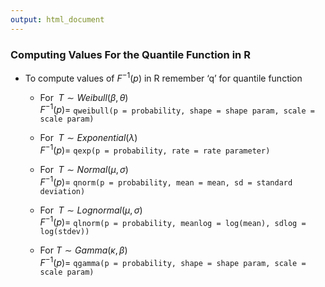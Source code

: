 ```yaml
---
output: html_document
---
```


### Computing Values For the Quantile Function in R

- To compute values of $F^{-1}(p)$ in R <focus>remember 'q' for quantile function</focus>

    + For $\;T \sim Weibull(\beta,\theta)$<br>$F^{-1}(p)=$ `qweibull(p = probability, shape = shape param, scale = scale param)`

    + For $\;T \sim Exponential(\lambda)$<br>$F^{-1}(p)=$ `qexp(p = probability, rate = rate parameter)`

    + For $\;T \sim Normal(\mu,\sigma)$<br>$F^{-1}(p)=$ `qnorm(p = probability, mean = mean, sd = standard deviation)`

    + For $\;T \sim Lognormal(\mu,\sigma)$<br>$F^{-1}(p)=$ `qlnorm(p = probability, meanlog = log(mean), sdlog = log(stdev))`

    + For $T \sim Gamma(\kappa,\beta)$<br>$F^{-1}(p)=$ `qgamma(p = probability, shape = shape param, scale = scale param)`

